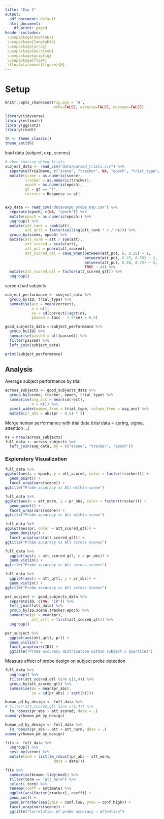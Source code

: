```yaml
---
title: "Exp 1"
output:
  pdf_document: default
  html_document:
    df_print: paged
header-includes:
 \usepackage{booktabs}
 \usepackage{longtable}
 \usepackage{array}
 \usepackage{multirow}
 \usepackage{wrapfig}
 \usepackage{float}
 \floatplacement{figure}{H}
---
```


# Setup

```r
knitr::opts_chunk$set(fig.pos = 'H', 
                      echo=FALSE, warning=FALSE, message=FALSE)

```
```r
library(tidyverse)
library(estimatr)
library(ggplot2)
library(readr)

th <- theme_classic()
theme_set(th)
```

load data (subject, exp, scenes)

```r
# when running debug trials
subject_data <- read_csv("data/parsed_trials.csv") %>%
  separate(TrialName, c("scene", "tracker", NA, "epoch", "trial_type", "gt")) %>%
  mutate(scene = as.numeric(scene),
         tracker = as.numeric(tracker),
         epoch = as.numeric(epoch),
         gt = gt == "T",
         correct = Response == gt)


exp_data <- read_csv("data/exp0_probe_map.csv") %>%
  separate(epoch, c(NA, "epoch")) %>%
  mutate(epoch = as.numeric(epoch)) %>%
  ungroup() %>%
  mutate(att_rank = rank(att),
         att_qrtl = factor(ceiling(att_rank * 4 / ns))) %>%
  group_by(scene, epoch) %>%
  mutate(att_norm = att / sum(att),
         att_scored = scale(att),
         att_pct = pnorm(att_scored),
         att_scored_qtl = case_when(between(att_pct, 0, 0.25) ~ 1,
                                    between(att_pct, 0.25, 0.50) ~ 2,
                                    between(att_pct, 0.50, 0.75) ~ 3,
                                    TRUE ~ 4)) %>%
  mutate(att_scored_qtl = factor(att_scored_qtl)) %>%
  ungroup()

```



screen bad subjects


```r

subject_performance <- subject_data %>%
  group_by(ID, trial_type) %>%
  summarise(acc = mean(correct),
            n = n(),
            se = sd(correct)/sqrt(n),
            passed = (acc - 1.5*se) > 0.5)

good_subjects_data <-subject_performance %>%
  group_by(ID) %>%
  summarise(passed = all(passed)) %>%
  filter(passed) %>%
  left_join(subject_data)

print(subject_performance)
```

## Analysis


Average subject performance by trial
```r
across_subjects <- good_subjects_data %>%
  group_by(scene, tracker, epoch, trial_type) %>%
  summarise(avg_acc = mean(correct),
            n = n()) %>%
  pivot_wider(names_from = trial_type, values_from = avg_acc) %>%
  mutate(pr_abs = abs(pr - 0.5) * 2)
```

Merge human performance with trial data (trial data = spring, sigma, attention ...)

```r
ns = nrow(across_subjects)
full_data <- across_subjects %>%
  left_join(exp_data, by = c("scene", "tracker", "epoch"))
```

### Exploratory Visualization



```r
full_data %>%
ggplot(aes(x = epoch, y = att_scored, color = factor(tracker))) +
  geom_point() +
  facet_wrap(vars(scene)) +
ggtitle("Probe accuracy vs Att within scene")
```

```r
full_data %>%
ggplot(aes(x = att_norm, y = pr_abs, color = factor(tracker))) +
  geom_point() +
  facet_wrap(vars(scene)) +
ggtitle("Probe accuracy vs Att within scene")
```

```r
full_data %>%
ggplot(aes(pr, color = att_scored_qtl)) +
  geom_density() +
  facet_wrap(vars(att_scored_qtl)) +
ggtitle("Probe accuracy vs Att across scenes")
```

```r
full_data %>%
  ggplot(aes(x = att_scored_qtl, y = pr_abs)) +
  geom_violin() +
ggtitle("Probe accuracy vs Att across scenes")
```

```r
full_data %>%
  ggplot(aes(x = att_qrtl, y = pr_abs)) +
  geom_violin() +
ggtitle("Probe accuracy vs Att across scenes")
```

```r

per_subject <- good_subjects_data %>%
  separate(ID, c(NA, "ID")) %>%
  left_join(full_data) %>%
  group_by(ID,scene,tracker,epoch) %>%
  summarise(pr = mean(pr),
            att_qrtl = first(att_scored_qtl)) %>%
  ungroup()

per_subject %>%
  ggplot(aes(att_qrtl, pr)) + 
  geom_violin() +
  facet_wrap(vars(ID)) +
  ggtitle("Probe accuracy distribution within subject x quartiles")

```


Measure effect of probe design on subject probe detection

```r

full_data %>%
  ungroup() %>%
  filter(att_scored_qtl %in% c(1,4)) %>%
  group_by(att_scored_qtl) %>%
  summarise(mu = mean(pr_abs),
            se = sd(pr_abs) / sqrt(n())) 

human_pd_by_design <- full_data %>%
# filter(att_scored_qtl %in% c(1,4)) %>%
  lm_robust(pr_abs ~ att_scored, data = .)
summary(human_pd_by_design)

human_pd_by_design <- full_data %>%
  lm_robust(pr_abs ~ att + att_norm, data = .)
summary(human_pd_by_design)
```


```r

fits <- full_data %>%
  ungroup() %>%
  nest_by(scene) %>%
  mutate(mod = list(lm_robust(pr_abs ~ att_norm,
                      data = data)))

fits %>%
  summarise(broom::tidy(mod)) %>%
  filter(term == "att_norm") %>%
  select(-term) %>%
  rename(coeff = estimate) %>%
  ggplot(aes(factor(tracker), coeff)) +
  geom_col() +
  geom_errorbar(aes(ymin = conf.low, ymax = conf.high)) +
  facet_wrap(vars(scene)) + 
  ggtitle("Correlation of probe accuracy ~ attention")
```
